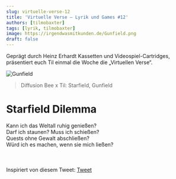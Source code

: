 ```yaml
---
slug: virtuelle-verse-12
title: 'Virtuelle Verse – Lyrik und Games #12'
authors: [tilmobaxter]
tags: [lyrik, tilmobaxter]
image: https://irgendwasmitkunden.de/Gunfield.png
draft: false
---
```


Geprägt durch Heinz Erhardt Kassetten und Videospiel-Cartridges, präsentiert euch Til einmal die Woche die „Virtuellen Verse“.
<!--truncate-->

![Gunfield](https://irgendwasmitkunden.de/Gunfield.png)
> Diffusion Bee x Til: Starfield, Gunfield

# Starfield Dilemma

Kann ich das Weltall ruhig genießen?  
Darf ich staunen? Muss ich schießen?  
Quests ohne Gewalt abschließen?  
Würd ich es machen, wenn sie mich ließen?  
\
\
\
 Inspiriert von diesem Tweet: [Tweet](https://twitter.com/rainersigl/status/1668719256937046019)
